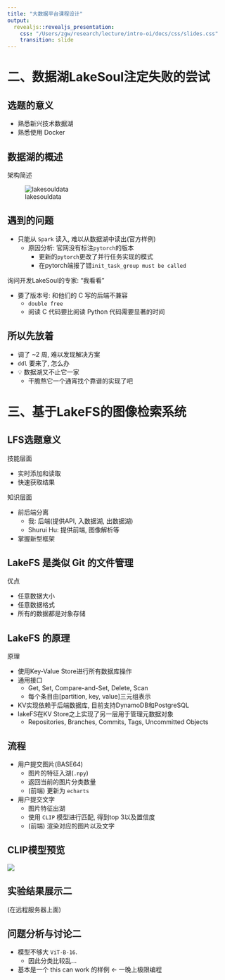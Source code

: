 ```yaml
---
title: "大数据平台课程设计"
output: 
  revealjs::revealjs_presentation:
    css: "/Users/zgw/research/lecture/intro-oi/docs/css/slides.css"
    transition: slide
---
```


# 二、数据湖LakeSoul注定失败的尝试

## 选题的意义

-   熟悉新兴技术数据湖
-   熟悉使用 Docker

## 数据湖的概述

架构简述

![lakesouldata](images/clipboard-1039740644.png)

## 遇到的问题

-   只能从 `Spark` 读入, 难以从数据湖中读出(官方样例)
    -   原因分析: 官网没有标注`pytorch`的版本
        -   更新的`pytorch`更改了并行任务实现的模式
        -   在pytorch端报了错`init_task_group must be called`

询问开发LakeSoul的专家: "我看看"

-   要了版本号: 和他们的 C 写的后端不兼容
    -   `double free`
    -   阅读 C 代码要比阅读 Python 代码需要显著的时间

## 所以先放着

-   调了 \~2 周, 难以发现解决方案
-   `ddl` 要来了, 怎么办
-   💡 数据湖又不止它一家
    -   干脆熬它一个通宵找个靠谱的实现了吧

# 三、基于LakeFS的图像检索系统

## LFS选题意义

技能层面

-   实时添加和读取
-   快速获取结果

知识层面

-   前后端分离
    -   我: 后端(提供API, 入数据湖, 出数据湖)
    -   Shurui Hu: 提供前端, 图像解析等
-   掌握新型框架

## LakeFS 是类似 Git 的文件管理

优点

-   任意数据大小
-   任意数据格式
-   所有的数据都是对象存储

## LakeFS 的原理

原理

-   使用Key-Value Store进行所有数据库操作
-   通用接口
    -   Get, Set, Compare-and-Set, Delete, Scan
    -   每个条目由[partition, key, value]三元组表示
-   KV实现依赖于后端数据库, 目前支持DynamoDB和PostgreSQL
-   lakeFS在KV Store之上实现了另一层用于管理元数据对象
    -   Repositories, Branches, Commits, Tags, Uncommitted Objects

## 流程

-   用户提交图片(BASE64)
    -   图片的特征入湖(`.npy`)
    -   返回当前的图片分类数量
    -   (前端) 更新为 `echarts`
-   用户提交文字
    -   图片特征出湖
    -   使用 `CLIP` 模型进行匹配, 得到top 3以及置信度
    -   (前端) 渲染对应的图片以及文字

## CLIP模型预览

![](images/clipboard-4266913077.png)

## 实验结果展示二

(在远程服务器上面)

## 问题分析与讨论二

-   模型不够大 `ViT-B-16`.
    -   因此分类比较乱...
-   基本是一个 this can work 的样例 $\leftarrow$ 一晚上极限编程
